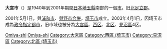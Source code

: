 {{日本都市 (廢除)
| 自治體名 = 大宮市
| 日文原名 = 大宮市
| 平假名 = おおみやし
| 羅馬字拼音 = Ōmiya-shi
| 地圖 = 
| 廢除時間 = 2001年5月1日
| 廢除理由 = 新設合併
| 廢除時處置 ='''大宮市'''、[[浦和市|浦和市]]、[[與野市|與野市]]→[[埼玉市|埼玉市]]
| 現在市 = [[埼玉市|埼玉市]]
| 都道府縣 = 埼玉縣
| 支廳 = 
| 編號 = 
| 自治體 = [[上尾市|上尾市]]、[[岩槻市|岩槻市]]、[[浦和市|浦和市]]、[[川越市|川越市]]、[[蓮田市|蓮田市]]、[[富士見市|富士見市]]、[[與野市|與野市]]
| 面積 = 89.37
| 邊界未定 = 
| 人口 = 458,180
| 人口密度 = 
| 統計時間 = 2001年4月1日
| 經度 = 
| 緯度 = 
| 樹 = 
| 花 = 
| 鳥 = 
| 其他象徵物 = 
| 其他象徵 = 
| 郵遞區號 = 
| 所在地 = 
| 電話號碼 = 
| 外部連結 = 
| 註記 = 
|}}
'''大宮市'''（{{jpn|j=大宮市|hg=おおみやし|rm=Ōmiya shi|f=y}}）是1940年到2001年期間[[日本|日本]][[埼玉縣|埼玉縣]]南部的一個[[市|市]]。旧[[北足立郡|北足立郡]]。

2001年5月1日，與[[浦和市|浦和市]]、[[與野市|與野市]][[市町村合併|合併]]，[[埼玉市|埼玉市]]成立。2003年4月1日，因埼玉市成為[[政令指定都市|政令指定都市]]，旧市域也被分為[[大宮區|大宮區]]、[[西區_(埼玉市)|西区]]、[[北區_(埼玉市)|北区]]、[[見沼區|見沼區]]4区。

{{埼玉縣}}
{{Authority control}}
{{日本地理小作品}}

[[Category:日本已廢除的市|Omiya-shi]]
[[Category:埼玉縣行政區劃_(廢除)|Omiya-shi]]
[[Category:大宮區|Category:大宮區]]
[[Category:西區_(埼玉市)|Category:西區 (埼玉市)]]
[[Category:見沼區|Category:見沼區]]
[[Category:北區_(埼玉市)|Category:北區 (埼玉市)]]